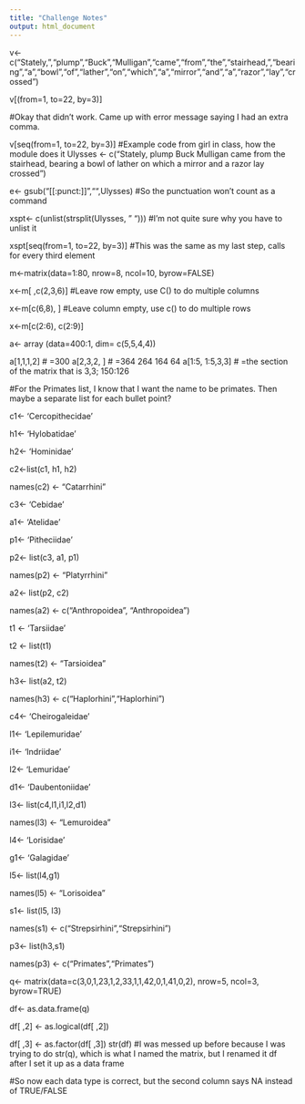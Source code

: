 ```yaml
---
title: "Challenge Notes"
output: html_document
---
```


v<- c("Stately,","plump","Buck","Mulligan","came","from","the","stairhead,","bearing","a","bowl","of","lather","on","which","a","mirror","and","a","razor","lay","crossed")

v[(from=1, to=22, by=3)]

#Okay that didn't work. Came up with error message saying I had an extra comma. 

v[seq(from=1, to=22, by=3)]
#Example code from girl in class, how the module does it
Ulysses <- c("Stately, plump Buck Mulligan came from the stairhead, bearing a bowl of lather on which a mirror and a razor lay crossed")

e<- gsub("[[:punct:]]","",Ulysses) 
#So the punctuation won't count as a command

xspt<- c(unlist(strsplit(Ulysses, " ")))
#I'm not quite sure why you have to unlist it

xspt[seq(from=1, to=22, by=3)] 
#This was the same as my last step, calls for every third element


m<-matrix(data=1:80, nrow=8, ncol=10, byrow=FALSE)

x<-m[ ,c(2,3,6)]
#Leave row empty, use C() to do multiple columns

x<-m[c(6,8), ]
#Leave column empty, use c() to do multiple rows

x<-m[c(2:6), c(2:9)]
 

a<- array (data=400:1, dim= c(5,5,4,4))

a[1,1,1,2]
# =300
a[2,3,2, ]
# =364 264 164 64
a[1:5, 1:5,3,3]
# =the section of the matrix that is 3,3; 150:126
 
#For the Primates list, I know that I want the name to be primates. Then maybe a separate list for each bullet point? 
 
 c1<- 'Cercopithecidae'
 
 h1<- 'Hylobatidae'
 
 h2<- 'Hominidae'
 
 c2<-list(c1, h1, h2)
 
 names(c2) <- "Catarrhini"
 
 c3<- 'Cebidae'
 
 a1<- 'Atelidae'
 
 p1<- 'Pitheciidae'
 
 p2<- list(c3, a1, p1)
 
 names(p2) <- "Platyrrhini"
 
 a2<- list(p2, c2)
 
 names(a2) <- c("Anthropoidea", "Anthropoidea")
 
 t1 <- 'Tarsiidae'
 
 t2 <- list(t1)
 
 names(t2) <- "Tarsioidea"
 
 h3<- list(a2, t2)
 
 names(h3) <- c("Haplorhini","Haplorhini")
 
 c4<- 'Cheirogaleidae'
 
 l1<- 'Lepilemuridae'
 
 i1<- 'Indriidae'
 
 l2<- 'Lemuridae'
 
 d1<- 'Daubentoniidae'
 
 l3<- list(c4,l1,i1,l2,d1)
 
 names(l3) <- "Lemuroidea"
 
 l4<- 'Lorisidae'
 
 g1<- 'Galagidae'
 
 l5<- list(l4,g1)
 
 names(l5) <- "Lorisoidea"
 
 s1<- list(l5, l3)
 
 names(s1) <- c("Strepsirhini","Strepsirhini")
 
 p3<- list(h3,s1)
 
 names(p3) <- c("Primates","Primates")

 q<- matrix(data=c(3,0,1,23,1,2,33,1,1,42,0,1,41,0,2), nrow=5, ncol=3, byrow=TRUE)

df<- as.data.frame(q)

df[ ,2] <- as.logical(df[ ,2])

df[ ,3] <- as.factor(df[ ,3])
 str(df)
#I was messed up before because I was trying to do str(q), which is what I named the matrix, but I renamed it df after I set it up as a data frame

 
#So now each data type is correct, but the second column says NA instead of TRUE/FALSE
 
 